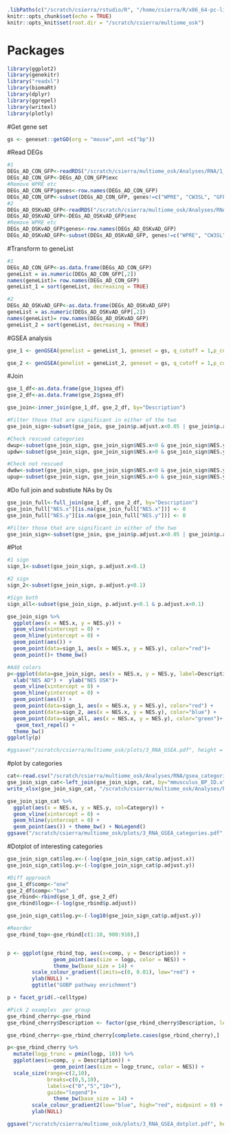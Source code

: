 
```r
.libPaths(c("/scratch/csierra/rstudio/R", "/home/csierra/R/x86_64-pc-linux-gnu-library/4.1"))
knitr::opts_chunk$set(echo = TRUE)
knitr::opts_knit$set(root.dir = "/scratch/csierra/multiome_osk")
```

# Packages
```r
library(ggplot2)
library(genekitr)
library("readxl")
library(biomaRt)
library(dplyr)
library(ggrepel)
library(writexl)
library(plotly)
```

#Get gene set
```r
gs <- geneset::getGO(org = "mouse",ont =c("bp"))
```

#Read DEGs
```r
#1
DEGs_AD_CON_GFP<-readRDS("/scratch/csierra/multiome_osk/Analyses/RNA/1_ADvCON_GFP/ADvCON_GFP_DE_Engram_fc0.rds")
DEGs_AD_CON_GFP<-DEGs_AD_CON_GFP$exc
#Remove WPRE etc
DEGs_AD_CON_GFP$genes<-row.names(DEGs_AD_CON_GFP)
DEGs_AD_CON_GFP<-subset(DEGs_AD_CON_GFP, genes!=c("WPRE", "CW3SL", "GFP"))
#2
DEGs_AD_OSKvAD_GFP<-readRDS("/scratch/csierra/multiome_osk/Analyses/RNA/2_AD_OSKvAD_GFP/AD_OSKvAD_GFP_DE_Engram_fc0.rds")
DEGs_AD_OSKvAD_GFP<-DEGs_AD_OSKvAD_GFP$exc
#Remove WPRE etc
DEGs_AD_OSKvAD_GFP$genes<-row.names(DEGs_AD_OSKvAD_GFP)
DEGs_AD_OSKvAD_GFP<-subset(DEGs_AD_OSKvAD_GFP, genes!=c("WPRE", "CW3SL", "GFP"))
```

#Transform to geneList
```r
#1
DEGs_AD_CON_GFP<-as.data.frame(DEGs_AD_CON_GFP)
geneList = as.numeric(DEGs_AD_CON_GFP[,2])
names(geneList)= row.names(DEGs_AD_CON_GFP) 
geneList_1 = sort(geneList, decreasing = TRUE)

#2
DEGs_AD_OSKvAD_GFP<-as.data.frame(DEGs_AD_OSKvAD_GFP)
geneList = as.numeric(DEGs_AD_OSKvAD_GFP[,2])
names(geneList)= row.names(DEGs_AD_OSKvAD_GFP) 
geneList_2 = sort(geneList, decreasing = TRUE)
```

#GSEA analysis
```r
gse_1 <- genGSEA(genelist = geneList_1, geneset = gs, q_cutoff = 1,p_cutoff = 1, min_gset_size = 10)

gse_2 <- genGSEA(genelist = geneList_2, geneset = gs, q_cutoff = 1,p_cutoff = 1, min_gset_size = 10)
```

#Join
```r
gse_1_df<-as.data.frame(gse_1$gsea_df)
gse_2_df<-as.data.frame(gse_2$gsea_df)

gse_join<-inner_join(gse_1_df, gse_2_df, by="Description")

#Filter those that are significant in either of the two
gse_join_sign<-subset(gse_join, gse_join$p.adjust.x<0.05 | gse_join$p.adjust.y<0.05)

#Check rescued categories
dwup<-subset(gse_join_sign, gse_join_sign$NES.x<0 & gse_join_sign$NES.y>0)
updw<-subset(gse_join_sign, gse_join_sign$NES.x>0 & gse_join_sign$NES.y<0)

#Check not rescued
dwdw<-subset(gse_join_sign, gse_join_sign$NES.x<0 & gse_join_sign$NES.y<0)
upup<-subset(gse_join_sign, gse_join_sign$NES.x>0 & gse_join_sign$NES.y>0)

```

#Do full join and substiute NAs by 0s
```r
gse_join_full<-full_join(gse_1_df, gse_2_df, by="Description")
gse_join_full["NES.x"][is.na(gse_join_full["NES.x"])] <- 0
gse_join_full["NES.y"][is.na(gse_join_full["NES.y"])] <- 0

#Filter those that are significant in either of the two
gse_join_sign<-subset(gse_join, gse_join$p.adjust.x<0.05 | gse_join$p.adjust.y<0.05)
```

#Plot
```r
#1 sign
sign_1<-subset(gse_join_sign, p.adjust.x<0.1)

#2 sign
sign_2<-subset(gse_join_sign, p.adjust.y<0.1)

#Sign both
sign_all<-subset(gse_join_sign, p.adjust.y<0.1 & p.adjust.x<0.1)

gse_join_sign %>% 
  ggplot(aes(x = NES.x, y = NES.y)) +
  geom_vline(xintercept = 0) +
  geom_hline(yintercept = 0) +
  geom_point(aes()) +
  geom_point(data=sign_1, aes(x = NES.x, y = NES.y), color="red")+
  geom_point()+ theme_bw()

#Add colors
p<-ggplot(data=gse_join_sign, aes(x = NES.x, y = NES.y, label=Description)) +
  xlab("NES AD") +  ylab("NES OSK")+
  geom_vline(xintercept = 0) +
  geom_hline(yintercept = 0) +
  geom_point(aes()) +
  geom_point(data=sign_1, aes(x = NES.x, y = NES.y), color="red") +
  geom_point(data=sign_2, aes(x = NES.x, y = NES.y), color="blue") +
  geom_point(data=sign_all, aes(x = NES.x, y = NES.y), color="green")+
   geom_text_repel() +
  theme_bw()
ggplotly(p)

#ggsave("/scratch/csierra/multiome_osk/plots/3_RNA_GSEA.pdf", height = 10, width = 10, dpi=300)
```

#plot by categories
```r
cat<-read.csv("/scratch/csierra/multiome_osk/Analyses/RNA/gsea_categories.csv")
gse_join_sign_cat<-left_join(gse_join_sign, cat, by="mmusculus_BP_ID.x")
write_xlsx(gse_join_sign_cat, "/scratch/csierra/multiome_osk/Analyses/RNA/GSEA.xlsx")

gse_join_sign_cat %>% 
  ggplot(aes(x = NES.x, y = NES.y, col=Category)) +
  geom_vline(xintercept = 0) +
  geom_hline(yintercept = 0) +
  geom_point(aes()) + theme_bw() + NoLegend()
ggsave("/scratch/csierra/multiome_osk/plots/3_RNA_GSEA_categories.pdf", height = 10, width = 10, dpi=300)
```

#Dotplot of interesting categories
```r
gse_join_sign_cat$log.x<-(-log(gse_join_sign_cat$p.adjust.x))
gse_join_sign_cat$log.y<-(-log(gse_join_sign_cat$p.adjust.y))

#Diff approach
gse_1_df$comp<-"one"
gse_2_df$comp<-"two"
gse_rbind<-rbind(gse_1_df, gse_2_df)
gse_rbind$logp<-(-log(gse_rbind$p.adjust))

gse_join_sign_cat$log.y<-(-log10(gse_join_sign_cat$p.adjust.y))

#Reorder
gse_rbind_top<-gse_rbind[c(1:10, 900:910),]


p <- ggplot(gse_rbind_top, aes(x=comp, y = Description)) + 
               geom_point(aes(size = logp, color = NES)) +
               theme_bw(base_size = 14) +
        scale_colour_gradient(limits=c(0, 0.01), low="red") +
        ylab(NULL) +
        ggtitle("GOBP pathway enrichment")

p + facet_grid(.~celltype)

#Pick 2 examples  per group
gse_rbind_cherry<-gse_rbind
gse_rbind_cherry$Description <- factor(gse_rbind_cherry$Description, levels = c("ribosome assembly","cytoplasmic translation", "positive regulation of cell killing","cell killing", "positive regulation of T cell mediated immunity","positive regulation of adaptive immune response", "endothelial cell differentiation","tissue remodeling","homophilic cell adhesion via plasma membrane adhesion molecules", "heterophilic cell-cell adhesion via plasma membrane cell adhesion molecules","regulation of presynapse organization", "regulation of presynapse assembly"))

gse_rbind_cherry<-gse_rbind_cherry[complete.cases(gse_rbind_cherry),]

p<-gse_rbind_cherry %>%
  mutate(logp_trunc = pmin(logp, 10)) %>%
  ggplot(aes(x=comp, y = Description)) + 
               geom_point(aes(size = logp_trunc, color = NES)) + 
  scale_size(range=c(2,10),
             breaks=c(0,5,10),
             labels=c("0","5","10+"),
             guide="legend")+
               theme_bw(base_size = 14) +
        scale_colour_gradient2(low="blue", high="red", midpoint = 0) +
        ylab(NULL) 

ggsave("/scratch/csierra/multiome_osk/plots/3_RNA_GSEA_dotplot.pdf", height = 8, width = 8, dpi=300,plot=p)
```
